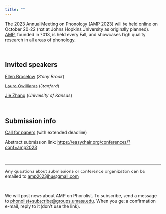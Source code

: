 ```yaml
---
title: ""
---
```


The 2023 Annual Meeting on Phonology (AMP 2023) will be held online on October 20-22 (not at Johns Hopkins University as originally planned). [AMP](https://blogs.umass.edu/amp-info/), founded in 2013, is held every Fall, and showcases high quality research in all areas of phonology.

<br/>

## Invited speakers

[Ellen Broselow](https://linguistics.stonybrook.edu/faculty/ellen.broselow/) (_Stony Brook_)

[Laura Gwilliams](https://lauragwilliams.github.io/) (_Stanford_)

[Jie Zhang](https://linguistics.ku.edu/people/jie-zhang) (_University of Kansas_)

<br/>

## Submission info

[Call for papers](cfp.qmd) (with extended deadline)

Abstract submission link: <https://easychair.org/conferences/?conf=amp2023>

<br/>

- - -

Any questions about submissions or conference organization can be emailed to <a href="mailto: amp2023jhu@gmail.com"> amp2023jhu@gmail.com</a>

<br/>

We will post news about AMP on Phonolist. To subscribe, send a message to <a href="mailto: phonolist+subscribe@groups.umass.edu"> phonolist+subscribe@groups.umass.edu<a>. When you get a confirmation e-mail, reply to it (don’t use the link).
